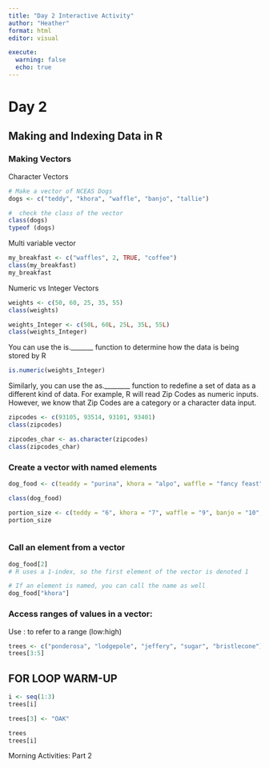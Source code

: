 ```yaml
---
title: "Day 2 Interactive Activity"
author: "Heather"
format: html
editor: visual

execute: 
  warning: false
  echo: true
---
```


# Day 2

## Making and Indexing Data in R

### Making Vectors

Character Vectors

```r
# Make a vector of NCEAS Dogs
dogs <- c("teddy", "khora", "waffle", "banjo", "tallie")

#  check the class of the vector
class(dogs)
typeof (dogs)
```

Multi variable vector

```r
my_breakfast <- c("waffles", 2, TRUE, "coffee")
class(my_breakfast)
my_breakfast

```

Numeric vs Integer Vectors

```r
weights <- c(50, 60, 25, 35, 55)
class(weights)

weights_Integer <- c(50L, 60L, 25L, 35L, 55L)
class(weights_Integer)
```

You can use the is.\_\_\_\_\_\_\_ function to determine how the data is being stored by R

```r
is.numeric(weights_Integer)
```

Similarly, you can use the as.\_\_\_\_\_\_\_\_ function to redefine a set of data as a different kind of data. For example, R will read Zip Codes as numeric inputs. However, we know that Zip Codes are a category or a character data input.

```r
zipcodes <- c(93105, 93514, 93101, 93401)
class(zipcodes)

zipcodes_char <- as.character(zipcodes)
class(zipcodes_char)

```

### Create a vector with named elements

```r
dog_food <- c(teaddy = "purina", khora = "alpo", waffle = "fancy feast", banjo = "blue diamond",tallie = "farmer's dog")

class(dog_food)

portion_size <- c(teddy = "6", khora = "7", waffle = "9", banjo = "10", tallie = "15")
portion_size



```

### Call an element from a vector

```r
dog_food[2]
# R uses a 1-index, so the first element of the vector is denoted 1

# If an element is named, you can call the name as well
dog_food["khora"]
```

### Access ranges of values in a vector:

Use : to refer to a range (low:high)

```r
trees <- c("ponderosa", "lodgepole", "jeffery", "sugar", "bristlecone")
trees[3:5]
```

## FOR LOOP WARM-UP

```r
i <- seq(1:3)
trees[i]

```

```r
trees[3] <- "OAK"

trees
trees[i]
```

Morning Activities: Part 2
